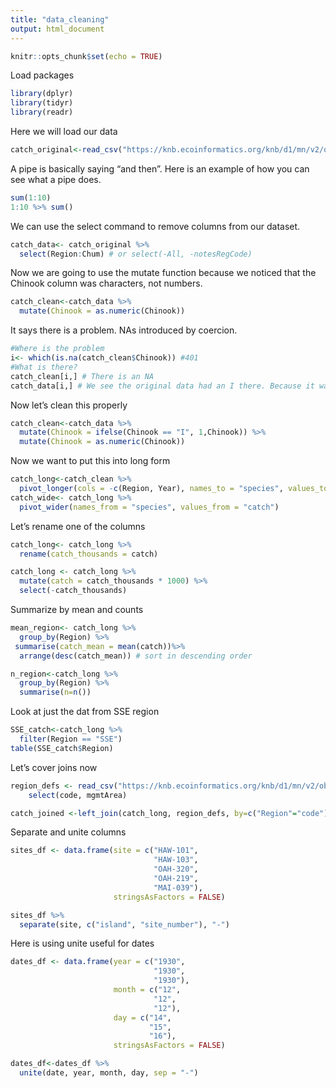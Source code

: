 ```yaml
---
title: "data_cleaning"
output: html_document
---
```


```r
knitr::opts_chunk$set(echo = TRUE)
```
Load packages
```r
library(dplyr)
library(tidyr)
library(readr)
```
Here we will load our data
```r
catch_original<-read_csv("https://knb.ecoinformatics.org/knb/d1/mn/v2/object/df35b.302.1")
```
A pipe is basically saying "and then". Here is an example of how you can see what a pipe does.
```r
sum(1:10)
1:10 %>% sum()
```

We can use the select command to remove columns from our dataset. 
```r
catch_data<- catch_original %>% 
  select(Region:Chum) # or select(-All, -notesRegCode)
```
 Now we are going to use the mutate function because we noticed that the Chinook column was characters, not numbers.
```r
catch_clean<-catch_data %>% 
  mutate(Chinook = as.numeric(Chinook))
```
 It says there is a problem. NAs introduced by coercion.
```r
#Where is the problem
i<- which(is.na(catch_clean$Chinook)) #401
#What is there?
catch_clean[i,] # There is an NA
catch_data[i,] # We see the original data had an I there. Because it was scanned in so the 1 came out as an I. 
```
 Now let's clean this properly
```r
catch_clean<-catch_data %>% 
  mutate(Chinook = ifelse(Chinook == "I", 1,Chinook)) %>% 
  mutate(Chinook = as.numeric(Chinook))
```
Now we want to put this into long form
```r
catch_long<-catch_clean %>% 
  pivot_longer(cols = -c(Region, Year), names_to = "species", values_to = "catch") #Put a minus next to the column names you don't want to pivot with
catch_wide<- catch_long %>% 
  pivot_wider(names_from = "species", values_from = "catch")
```
Let's rename one of the columns
```r
catch_long<- catch_long %>% 
  rename(catch_thousands = catch)

catch_long <- catch_long %>% 
  mutate(catch = catch_thousands * 1000) %>% 
  select(-catch_thousands)
```
Summarize by mean and counts
```r
mean_region<- catch_long %>% 
  group_by(Region) %>% 
 summarise(catch_mean = mean(catch))%>% 
  arrange(desc(catch_mean)) # sort in descending order

n_region<-catch_long %>% 
  group_by(Region) %>% 
  summarise(n=n()) 

```
Look at just the dat from SSE region
```r
SSE_catch<-catch_long %>% 
  filter(Region == "SSE")
table(SSE_catch$Region)
```
Let's cover joins now
```r
region_defs <- read_csv("https://knb.ecoinformatics.org/knb/d1/mn/v2/object/df35b.303.1") %>% 
    select(code, mgmtArea)

catch_joined <-left_join(catch_long, region_defs, by=c("Region"="code"))# by is mapping between primary and foreign key
```

Separate and unite columns
```r
sites_df <- data.frame(site = c("HAW-101",
                                "HAW-103",
                                "OAH-320",
                                "OAH-219",
                                "MAI-039"),
                       stringsAsFactors = FALSE)

sites_df %>% 
  separate(site, c("island", "site_number"), "-")
```
Here is using unite useful for dates
```r
dates_df <- data.frame(year = c("1930",
                                "1930",
                                "1930"),
                       month = c("12",
                                "12",
                                "12"),
                       day = c("14",
                               "15",
                               "16"),
                       stringsAsFactors = FALSE)

dates_df<-dates_df %>% 
  unite(date, year, month, day, sep = "-")
```


